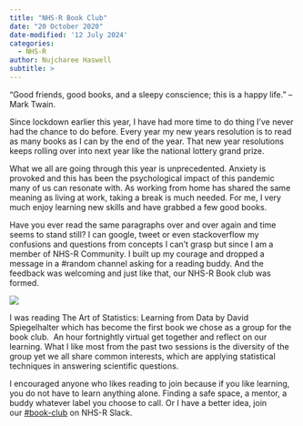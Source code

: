 ```yaml
---
title: "NHS-R Book Club"
date: "20 October 2020"
date-modified: '12 July 2024'
categories:
  - NHS-R
author: Nujcharee Haswell
subtitle: >
---
```


“Good friends, good books, and a sleepy conscience; this is a happy life.” – Mark Twain.

Since lockdown earlier this year, I have had more time to do thing I’ve never had the chance to do before. Every year my new years resolution is to read as many books as I can by the end of the year. That new year resolutions keeps rolling over into next year like the national lottery grand prize.

What we all are going through this year is unprecedented. Anxiety is provoked and this has been the psychological impact of this pandemic many of us can resonate with. As working from home has shared the same meaning as living at work, taking a break is much needed. For me, I very much enjoy learning new skills and have grabbed a few good books.

Have you ever read the same paragraphs over and over again and time seems to stand still? I can google, tweet or even stackoverflow my confusions and questions from concepts I can’t grasp but since I am a member of NHS-R Community. I built up my courage and dropped a message in a #random channel asking for a reading buddy. And the feedback was welcoming and just like that, our NHS-R Book club was formed.

![](img/Book-Club-participants.png){fig-alt="Screenshot of an MS Teams with 7 people attending the book club"}

I was reading The Art of Statistics: Learning from Data by David Spiegelhalter which has become the first book we chose as a group for the book club.  An hour fortnightly virtual get together and reflect on our learning. What I like most from the past two sessions is the diversity of the group yet we all share common interests, which are applying statistical techniques in answering scientific questions.

I encouraged anyone who likes reading to join because if you like learning, you do not have to learn anything alone. Finding a safe space, a mentor, a buddy whatever label you choose to call. Or I have a better idea, join our [#book-club](https://nhsrcommunity.slack.com/archives/C019Y332Y9Z) on NHS-R Slack.
